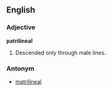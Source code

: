 ==English==

===Adjective===
'''patrilineal'''

#Descended only through male lines.

===Antonym===
*[[matrilineal]]